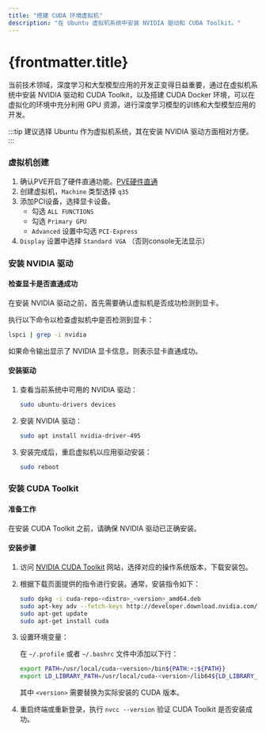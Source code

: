 ```yaml
---
title: "搭建 CUDA 环境虚拟机"
description: "在 Ubuntu 虚拟机系统中安装 NVIDIA 驱动和 CUDA Toolkit。"
---
```


# {frontmatter.title}

当前技术领域，深度学习和大型模型应用的开发正变得日益重要，通过在虚拟机系统中安装 NVIDIA 驱动和 CUDA Toolkit，以及搭建
CUDA Docker 环境，可以在虚拟化的环境中充分利用 GPU 资源，进行深度学习模型的训练和大型模型应用的开发。

:::tip
建议选择 Ubuntu 作为虚拟机系统，其在安装 NVIDIA 驱动方面相对方便。
:::

### 虚拟机创建

1. 确认PVE开启了硬件直通功能。[PVE硬件直通](proxmox-pve#硬件直通)
2. 创建虚拟机，`Machine` 类型选择 `q35`
3. 添加PCI设备，选择显卡设备。
    - 勾选 `ALL FUNCTIONS`
    - 勾选 `Primary GPU`
    - `Advanced` 设置中勾选 `PCI-Express`
4. `Display` 设置中选择 `Standard VGA` （否则console无法显示）

### 安装 NVIDIA 驱动

#### 检查显卡是否直通成功

在安装 NVIDIA 驱动之前，首先需要确认虚拟机是否成功检测到显卡。

执行以下命令以检查虚拟机中是否检测到显卡：

```bash
lspci | grep -i nvidia
```

如果命令输出显示了 NVIDIA 显卡信息，则表示显卡直通成功。

#### 安装驱动

1. 查看当前系统中可用的 NVIDIA 驱动：

    ```bash
    sudo ubuntu-drivers devices
    ```

2. 安装 NVIDIA 驱动：

    ```bash
    sudo apt install nvidia-driver-495
    ```

3. 安装完成后，重启虚拟机以应用驱动安装：

    ```bash
    sudo reboot
    ```

### 安装 CUDA Toolkit

#### 准备工作

在安装 CUDA Toolkit 之前，请确保 NVIDIA 驱动已正确安装。

#### 安装步骤

1. 访问 [NVIDIA CUDA Toolkit](https://developer.nvidia.com/cuda-downloads) 网站，选择对应的操作系统版本，下载安装包。

2. 根据下载页面提供的指令进行安装。通常，安装指令如下：

    ```bash
    sudo dpkg -i cuda-repo-<distro>_<version>_amd64.deb
    sudo apt-key adv --fetch-keys http://developer.download.nvidia.com/compute/cuda/repos/<distro>/x86_64/7fa2af80.pub
    sudo apt-get update
    sudo apt-get install cuda
    ```

3. 设置环境变量：

   在 `~/.profile` 或者 `~/.bashrc` 文件中添加以下行：

    ```bash
    export PATH=/usr/local/cuda-<version>/bin${PATH:+:${PATH}}
    export LD_LIBRARY_PATH=/usr/local/cuda-<version>/lib64${LD_LIBRARY_PATH:+:${LD_LIBRARY_PATH}}
    ```

   其中 `<version>` 需要替换为实际安装的 CUDA 版本。

4. 重启终端或重新登录，执行 `nvcc --version` 验证 CUDA Toolkit 是否安装成功。

